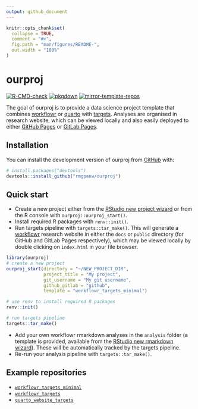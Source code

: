 ```yaml
---
output: github_document
---
```


<!-- README.md is generated from README.Rmd. Please edit that file -->

```r
knitr::opts_chunk$set(
  collapse = TRUE,
  comment = "#>",
  fig.path = "man/figures/README-",
  out.width = "100%"
)
```

# ourproj

<!-- badges: start -->
[![R-CMD-check](https://github.com/rmgpanw/ourproj/actions/workflows/check-standard.yml/badge.svg)](https://github.com/rmgpanw/ourproj/actions/workflows/check-standard.yml)
[![pkgdown](https://github.com/rmgpanw/ourproj/actions/workflows/pkgdown.yaml/badge.svg)](https://github.com/rmgpanw/ourproj/actions/workflows/pkgdown.yaml)
[![mirror-template-repos](https://github.com/rmgpanw/ourproj/actions/workflows/mirror-template-repos.yml/badge.svg)](https://github.com/rmgpanw/ourproj/actions/workflows/mirror-template-repos.yml)
<!-- badges: end -->

The goal of ourproj is to provide a data science project template that combines [workflowr](https://workflowr.github.io/workflowr/) or [quarto](https://quarto.org/) with [targets](https://books.ropensci.org/targets/). Analyses are organised in research website, which can be viewed locally and also easily deployed to either [GitHub Pages](https://pages.github.com/) or [GitLab Pages](https://docs.gitlab.com/ee/user/project/pages/).

## Installation

You can install the development version of ourproj from [GitHub](https://github.com/rmgpanw/ourproj) with:

``` r
# install.packages("devtools")
devtools::install_github("rmgpanw/ourproj")
```

## Quick start

- Create a new project either from the [RStudio new project wizard](https://r4ds.had.co.nz/workflow-projects.html#rstudio-projects) or from the R console with `ourproj::ourproj_start()`.
- Install required R packages with `renv::init()`.
- Run targets pipeline with `targets::tar_make()`. This will generate a [workflowr](https://workflowr.github.io/workflowr/) research website in either the `docs` or `public` directory (for GitHub and GitLab Pages respectively), which may be viewed locally by double clicking on `index.html` in your file browser.

```r
library(ourproj)
# create a new project
ourproj_start(directory = "~/NEW_PROJECT_DIR",
              project_title = "My project", 
              git_username = "My git username", 
              github_gitlab = "github", 
              template = "workflowr_targets_minimal")

# use renv to install required R packages
renv::init()

# run targets pipeline
targets::tar_make()
```

- Add your own workflowr rmarkdown analyses in the `analysis` folder (a template is provided, available from the [RStudio new rmarkdown wizard](https://rstudio.github.io/rstudio-extensions/rmarkdown_templates.html)). These will be automatically tracked by the targets pipeline.
- Re-run your analysis pipeline with `targets::tar_make()`.

## Example repositories

- [`workflowr_targets_minimal`](https://rmgpanw.github.io/workflowr_targets_minimal/)
- [`workflowr_targets`](https://rmgpanw.github.io/workflowr_targets/)
- [`quarto_website_targets`](https://rmgpanw.github.io/quarto_website_targets/)
